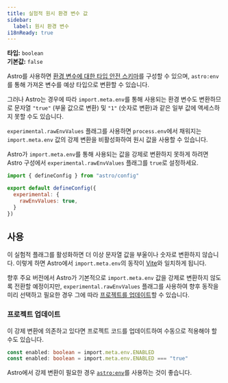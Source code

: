 ```yaml
---
title: 실험적 원시 환경 변수 값
sidebar:
  label: 원시 환경 변수
i18nReady: true
---
```



<p>

**타입:** `boolean`<br />
**기본값:** `false`<br />
<Since v="5.12.0" />
</p>

Astro를 사용하면 [환경 변수에 대한 타입 안전 스키마](/ko/guides/environment-variables/#타입-안전-환경-변수)를 구성할 수 있으며, `astro:env`를 통해 가져온 변수를 예상 타입으로 변환할 수 있습니다.

그러나 Astro는 경우에 따라 `import.meta.env`를 통해 사용되는 환경 변수도 변환하므로 문자열 `"true"` (부울 값으로 변환) 및 `"1"` (숫자로 변환)과 같은 일부 값에 액세스하지 못할 수도 있습니다.

`experimental.rawEnvValues` 플래그를 사용하면 `process.env`에서 채워지는 `import.meta.env` 값의 강제 변환을 비활성화하여 원시 값을 사용할 수 있습니다.

Astro가 `import.meta.env`를 통해 사용되는 값을 강제로 변환하지 못하게 하려면 Astro 구성에서 `experimental.rawEnvValues` 플래그를 `true`로 설정하세요.

```js title="astro.config.mjs" ins={4-6}
import { defineConfig } from "astro/config"

export default defineConfig({
  experimental: {
    rawEnvValues: true,
  }
})
```

## 사용

이 실험적 플래그를 활성화하면 더 이상 문자열 값을 부울이나 숫자로 변환하지 않습니다. 이렇게 하면 Astro에서 `import.meta.env`의 동작이 [Vite](https://ko.vite.dev/guide/env-and-mode#env-variables)와 일치하게 됩니다.

향후 주요 버전에서 Astro가 기본적으로 `import.meta.env` 값을 강제로 변환하지 않도록 전환할 예정이지만, `experimental.rawEnvValues` 플래그를 사용하여 향후 동작을 미리 선택하고 필요한 경우 그에 따라 [프로젝트를 업데이트](#프로젝트-업데이트)할 수 있습니다.

### 프로젝트 업데이트

이 강제 변환에 의존하고 있다면 프로젝트 코드를 업데이트하여 수동으로 적용해야 할 수도 있습니다.

```ts title="src/components/MyComponent.astro" del={1} ins={2}
const enabled: boolean = import.meta.env.ENABLED
const enabled: boolean = import.meta.env.ENABLED === "true"
```

Astro에서 강제 변환이 필요한 경우 [`astro:env`](/ko/guides/environment-variables/)를 사용하는 것이 좋습니다.

